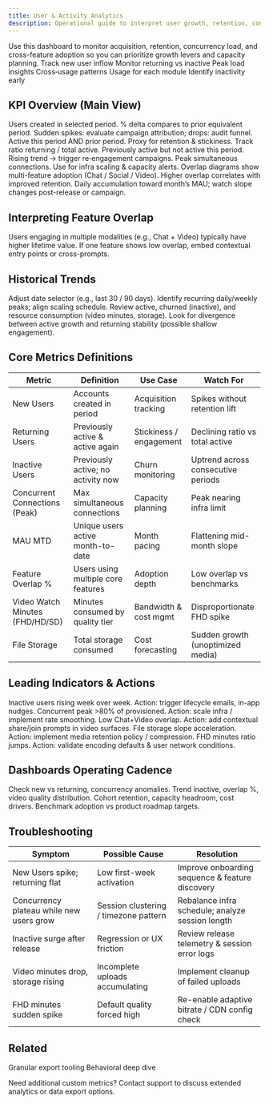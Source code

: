 ```yaml
---
title: User & Activity Analytics
description: Operational guide to interpret user growth, retention, concurrency, and feature adoption metrics in the Portal dashboard.
---
```


<Info>
Use this dashboard to monitor acquisition, retention, concurrency load, and cross-feature adoption so you can prioritize growth levers and capacity planning.
</Info>

<CardGroup cols={3}>
  <Card title="Acquisition" icon="user-plus">Track new user inflow</Card>
  <Card title="Retention" icon="rotate">Monitor returning vs inactive</Card>
  <Card title="Concurrency" icon="chart-line">Peak load insights</Card>
  <Card title="Feature Adoption" icon="angles-down">Cross‑usage patterns</Card>
  <Card title="Consumption" icon="layer-group">Usage for each module</Card>
  <Card title="Churn Risk" icon="triangle-exclamation">Identify inactivity early</Card>
</CardGroup>

## KPI Overview (Main View)

<Tabs>
  <Tab title="New Users">Users created in selected period. % delta compares to prior equivalent period. Sudden spikes: evaluate campaign attribution; drops: audit funnel.</Tab>
  <Tab title="Returning Users">Active this period AND prior period. Proxy for retention & stickiness. Track ratio returning / total active.</Tab>
  <Tab title="Inactive Users">Previously active but not active this period. Rising trend → trigger re‑engagement campaigns.</Tab>
  <Tab title="Concurrent Connections">Peak simultaneous connections. Use for infra scaling & capacity alerts.</Tab>
  <Tab title="Feature Usage">Overlap diagrams show multi-feature adoption (Chat / Social / Video). Higher overlap correlates with improved retention.</Tab>
  <Tab title="MTD MAU Progress">Daily accumulation toward month’s MAU; watch slope changes post-release or campaign.</Tab>
</Tabs>

## Interpreting Feature Overlap

<AccordionGroup>
  <Accordion title="Why It Matters">Users engaging in multiple modalities (e.g., Chat + Video) typically have higher lifetime value.</Accordion>
  <Accordion title="Optimization">If one feature shows low overlap, embed contextual entry points or cross-prompts.</Accordion>
</AccordionGroup>

## Historical Trends

<Steps>
  <Step title="Select Range">Adjust date selector (e.g., last 30 / 90 days).</Step>
  <Step title="Concurrency Trend">Identify recurring daily/weekly peaks; align scaling schedule.</Step>
  <Step title="Monthly Table">Review active, churned (inactive), and resource consumption (video minutes, storage).</Step>
  <Step title="Pattern Flags">Look for divergence between active growth and returning stability (possible shallow engagement).</Step>
</Steps>

## Core Metrics Definitions

| Metric | Definition | Use Case | Watch For |
|--------|------------|----------|-----------|
| New Users | Accounts created in period | Acquisition tracking | Spikes without retention lift |
| Returning Users | Previously active & active again | Stickiness / engagement | Declining ratio vs total active |
| Inactive Users | Previously active; no activity now | Churn monitoring | Uptrend across consecutive periods |
| Concurrent Connections (Peak) | Max simultaneous connections | Capacity planning | Peak nearing infra limit |
| MAU MTD | Unique users active month-to-date | Month pacing | Flattening mid-month slope |
| Feature Overlap % | Users using multiple core features | Adoption depth | Low overlap vs benchmarks |
| Video Watch Minutes (FHD/HD/SD) | Minutes consumed by quality tier | Bandwidth & cost mgmt | Disproportionate FHD spike |
| File Storage | Total storage consumed | Cost forecasting | Sudden growth (unoptimized media) |

## Leading Indicators & Actions

<Tabs>
  <Tab title="Early Churn">Inactive users rising week over week. Action: trigger lifecycle emails, in-app nudges.</Tab>
  <Tab title="Capacity Risk">Concurrent peak >80% of provisioned. Action: scale infra / implement rate smoothing.</Tab>
  <Tab title="Adoption Gap">Low Chat+Video overlap. Action: add contextual share/join prompts in video surfaces.</Tab>
  <Tab title="Storage Surge">File storage slope acceleration. Action: implement media retention policy / compression.</Tab>
  <Tab title="Quality Shift">FHD minutes ratio jumps. Action: validate encoding defaults & user network conditions.</Tab>
</Tabs>

## Dashboards Operating Cadence

<AccordionGroup>
  <Accordion title="Daily">Check new vs returning, concurrency anomalies.</Accordion>
  <Accordion title="Weekly">Trend inactive, overlap %, video quality distribution.</Accordion>
  <Accordion title="Monthly">Cohort retention, capacity headroom, cost drivers.</Accordion>
  <Accordion title="Quarterly">Benchmark adoption vs product roadmap targets.</Accordion>
</AccordionGroup>

## Troubleshooting

| Symptom | Possible Cause | Resolution |
|---------|----------------|-----------|
| New Users spike; returning flat | Low first-week activation | Improve onboarding sequence & feature discovery |
| Concurrency plateau while new users grow | Session clustering / timezone pattern | Rebalance infra schedule; analyze session length |
| Inactive surge after release | Regression or UX friction | Review release telemetry & session error logs |
| Video minutes drop, storage rising | Incomplete uploads accumulating | Implement cleanup of failed uploads |
| FHD minutes sudden spike | Default quality forced high | Re-enable adaptive bitrate / CDN config check |

## Related

<CardGroup cols={2}>
  <Card title="Raw Data Export" icon="download" href="./raw-data-export">Granular export tooling</Card>
  <Card title="User History" icon="user" href="../../console/user-and-content-management/user-social-history">Behavioral deep dive</Card>
</CardGroup>

<Info>Need additional custom metrics? Contact support to discuss extended analytics or data export options.</Info>


